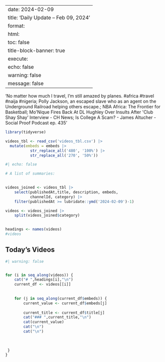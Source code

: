 
---
date: 2024-02-09
title: 'Daily Update – Feb 09, 2024'
format: 
    html:
      toc: false
title-block-banner: true
execute:
    echo: false
    warning: false
    message: false
---
'No matter how much I travel, I’m still amazed by planes. #africa #travel #naija #nigeria; Polly Jackson, an escaped slave who as an agent on the Underground Railroad helping others escape.; NBA Africa: The Frontier for Basketball; Mo&#39;Nique Fires Back At DL Hughley Over Insults After &#39;Club Shay Shay&#39; Interview - CH News; Is College A Scam? - James Altucher - Social Proof Podcast ep. 435'

```r

library(tidyverse)

videos_tbl <- read_csv('videos_tbl.csv') |> 
  mutate(embeds = embeds |> 
           str_replace_all('480', '100%') |> 
           str_replace_all('270', '50%'))

```

```r
#| echo: false

# A list of summaries:

 
videos_joined <- videos_tbl |> 
    select(publishedAt,title, description, embeds, 
           channelId, category) |> 
    filter(publishedAt >= lubridate::ymd('2024-02-09')-1)

videos <- videos_joined |>  
    split(videos_joined$category) 
    

headings <- names(videos)
#videos
```

## Today's Videos

::: panel-tabset
```r
#| warning: false


for (i in seq_along(videos)) {
    cat("# ",headings[i],"\n")
    current_df <- videos[[i]]
  
    
    for (j in seq_along(current_df$embeds)) {
        current_value <- current_df$embeds[j]
        
        current_title <- current_df$title[j]
        cat("### ",current_title,"\n")
        cat(current_value)
        cat("\n")
        cat("\n") 
         
         
         
 }
}
```
:::
